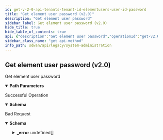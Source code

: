 ```yaml
---
id: get-v-2-0-api-tenants-tenant-id-elementusers-user-id-password
title: "Get element user password (v2.0)"
description: "Get element user password"
sidebar_label: Get element user password (v2.0)
hide_title: true
hide_table_of_contents: true
api: {"description":"Get element user password","operationId":"get-v2.0-api-tenants-tenant_id-elementusers-user_id-password","parameters":[{"description":"Tenant Id","in":"path","name":"tenant_id","required":true,"schema":{"description":"Tenant Id","type":"string"}},{"description":"User Id","in":"path","name":"user_id","required":true,"schema":{"description":"User Id","type":"string"}}],"responses":{"200":{"content":{"application/json":{"schema":{"properties":{"id":{"description":"Id","type":"string"},"is_tenant_level":{"description":"Is Tenant Level: Required(error = IS_TENANT_LEVEL_FLAG_REQUIRED: Is tenant level flag required.) ","type":"boolean"},"login_id":{"description":"Login Id: Size(max = 16, error = LOGIN_ID_CONSTRAINT_LENGTH: Login Id length should be between 4 and 16., min = 4) Pattern(error = INVALID_LOGIN_ID: Invalid Login Id, regexp = ^[a-z][-a-z0-9]*$) Required(error = LOGIN_ID_REQUIRED: Login Id required.) ValidateElementUser(groups = [classOf[Default]], error = RESERVED_ELEMENT_USER_LOGIN_ID: Element user login Id provided is reserved for internal usage. Please provide other login Id.) ","type":"string"},"role":{"description":"Role: ValidateEnum(enumClass = classOf[UserRole], error = INVALID_USER_ROLE: Invalid User Role., nullAllowed = true) NotNull ","enum":["SUPER","READONLY","MONITOR"],"type":"string"},"tenant_id":{"description":"Tenant Id: NotNull Digits(fraction = 0, integer = 20, TENANT_ID_INVALID_0001) ","type":"string"},"username":{"description":"Username: Size(max = 255, error = INVALID_USERNAME: Invalid username., min = 0) ","type":"string"}},"required":["role","is_tenant_level","login_id","tenant_id"]}}},"description":"Successful Operation"},"400":{"content":{"application/json":{"example":{"value":{"_error":[{"code":"ELEMENT_USER_NOT_FOUND"},{"code":"ELEMENTUSER_PASSWORD_REQUIRED"}]}},"schema":{"properties":{"_error":{"items":{"properties":{"code":{"type":"string"},"message":{"type":"string"}}},"type":"array"}}}}},"description":"Bad Request"}},"tags":["System Administration"],"method":"get","path":"/v2.0/api/tenants/{tenant_id}/elementusers/{user_id}/password","servers":[{"url":"https://api.us.cloudgenix.com"}],"info":{"contact":{},"description":"List of APIs used to manage the operators, IDPs, users, base roles, base permissions,  password change, sign up, and client roles, base roles.","title":"System Administration","version":"Latest"},"postman":{"name":"Get element user password (v2.0)","description":{"content":"Get element user password","type":"text/plain"},"url":{"path":["v2.0","api","tenants",":tenant_id","elementusers",":user_id","password"],"host":["{{baseUrl}}"],"query":[],"variable":[{"disabled":false,"description":{"content":"(Required) Tenant Id","type":"text/plain"},"type":"any","value":"","key":"tenant_id"},{"disabled":false,"description":{"content":"(Required) User Id","type":"text/plain"},"type":"any","value":"","key":"user_id"}]},"header":[{"key":"Accept","value":"application/json"}],"method":"GET"}}
sidebar_class_name: "get api-method"
info_path: sdwan/api/legacy/system-administration
---
```



## Get element user password (v2.0)



Get element user password

<details style={{"marginBottom":"1rem"}} data-collapsed={false} open={true}><summary style={{}}><strong>Path Parameters</strong></summary><div><ul><ParamsItem className={"paramsItem"} param={{"description":"Tenant Id","in":"path","name":"tenant_id","required":true,"schema":{"description":"Tenant Id","type":"string"}}}></ParamsItem><ParamsItem className={"paramsItem"} param={{"description":"User Id","in":"path","name":"user_id","required":true,"schema":{"description":"User Id","type":"string"}}}></ParamsItem></ul></div></details><div><ApiTabs><TabItem label={"200"} value={"200"}><div>

Successful Operation

</div><div><MimeTabs groupId={"mime-type"}><TabItem label={"application/json"} value={"application/json"}><SchemaTabs groupId={"schema-tabs"}><TabItem label={"Schema"} value={"Schema"}><details style={{}} data-collapsed={false} open={true}><summary style={{"textAlign":"left"}}><strong>Schema</strong></summary><div style={{"textAlign":"left","marginLeft":"1rem"}}></div><ul style={{"marginLeft":"1rem"}}><SchemaItem collapsible={false} name={"id"} required={false} schemaDescription={"Id"} schemaName={"string"} qualifierMessage={undefined} defaultValue={undefined}></SchemaItem><SchemaItem collapsible={false} name={"is_tenant_level"} required={false} schemaDescription={"Is Tenant Level: Required(error = IS_TENANT_LEVEL_FLAG_REQUIRED: Is tenant level flag required.) "} schemaName={"boolean"} qualifierMessage={undefined} defaultValue={undefined}></SchemaItem><SchemaItem collapsible={false} name={"login_id"} required={false} schemaDescription={"Login Id: Size(max = 16, error = LOGIN_ID_CONSTRAINT_LENGTH: Login Id length should be between 4 and 16., min = 4) Pattern(error = INVALID_LOGIN_ID: Invalid Login Id, regexp = ^[a-z][-a-z0-9]*$) Required(error = LOGIN_ID_REQUIRED: Login Id required.) ValidateElementUser(groups = [classOf[Default]], error = RESERVED_ELEMENT_USER_LOGIN_ID: Element user login Id provided is reserved for internal usage. Please provide other login Id.) "} schemaName={"string"} qualifierMessage={undefined} defaultValue={undefined}></SchemaItem><SchemaItem collapsible={false} name={"role"} required={false} schemaDescription={"Role: ValidateEnum(enumClass = classOf[UserRole], error = INVALID_USER_ROLE: Invalid User Role., nullAllowed = true) NotNull "} schemaName={"string"} qualifierMessage={"**Possible values:** [`SUPER`, `READONLY`, `MONITOR`]"} defaultValue={undefined}></SchemaItem><SchemaItem collapsible={false} name={"tenant_id"} required={false} schemaDescription={"Tenant Id: NotNull Digits(fraction = 0, integer = 20, TENANT_ID_INVALID_0001) "} schemaName={"string"} qualifierMessage={undefined} defaultValue={undefined}></SchemaItem><SchemaItem collapsible={false} name={"username"} required={false} schemaDescription={"Username: Size(max = 255, error = INVALID_USERNAME: Invalid username., min = 0) "} schemaName={"string"} qualifierMessage={undefined} defaultValue={undefined}></SchemaItem></ul></details></TabItem><TabItem label={"Example (from schema)"} value={"Example (from schema)"}><ResponseSamples responseExample={"{\n  \"id\": \"string\",\n  \"is_tenant_level\": true,\n  \"login_id\": \"string\",\n  \"role\": \"SUPER\",\n  \"tenant_id\": \"string\",\n  \"username\": \"string\"\n}"} language={"json"}></ResponseSamples></TabItem></SchemaTabs></TabItem></MimeTabs></div></TabItem><TabItem label={"400"} value={"400"}><div>

Bad Request

</div><div><MimeTabs groupId={"mime-type"}><TabItem label={"application/json"} value={"application/json"}><SchemaTabs groupId={"schema-tabs"}><TabItem label={"Schema"} value={"Schema"}><details style={{}} data-collapsed={false} open={true}><summary style={{"textAlign":"left"}}><strong>Schema</strong></summary><div style={{"textAlign":"left","marginLeft":"1rem"}}></div><ul style={{"marginLeft":"1rem"}}><SchemaItem collapsible={true} className={"schemaItem"}><details style={{}}><summary style={{}}><strong>_error</strong><span style={{"opacity":"0.6"}}> undefined[]</span></summary><div style={{"marginLeft":"1rem"}}><SchemaItem collapsible={false} name={"code"} required={false} schemaDescription={undefined} schemaName={"string"} qualifierMessage={undefined} defaultValue={undefined}></SchemaItem><SchemaItem collapsible={false} name={"message"} required={false} schemaDescription={undefined} schemaName={"string"} qualifierMessage={undefined} defaultValue={undefined}></SchemaItem></div></details></SchemaItem></ul></details></TabItem><TabItem label={"Example (from schema)"} value={"Example (from schema)"}><ResponseSamples responseExample={"{\n  \"_error\": [\n    {\n      \"code\": \"string\",\n      \"message\": \"string\"\n    }\n  ]\n}"} language={"json"}></ResponseSamples></TabItem><TabItem label={"Example"} value={"Example"}><ResponseSamples responseExample={"{\n  \"value\": {\n    \"_error\": [\n      {\n        \"code\": \"ELEMENT_USER_NOT_FOUND\"\n      },\n      {\n        \"code\": \"ELEMENTUSER_PASSWORD_REQUIRED\"\n      }\n    ]\n  }\n}"} language={"json"}></ResponseSamples></TabItem></SchemaTabs></TabItem></MimeTabs></div></TabItem></ApiTabs></div>
      